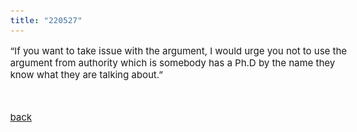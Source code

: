```yaml
---
title: "220527"
---
```


<style type="text/css">

body, td {
   font-size: 15px;
}
pre {
  font-size: 15px
}
</style>

"If you want to take issue with the argument, I would urge you not to use the argument from authority which is somebody has a Ph.D by the name they know what they are talking about."

<br>

[back](./thoughts.html)